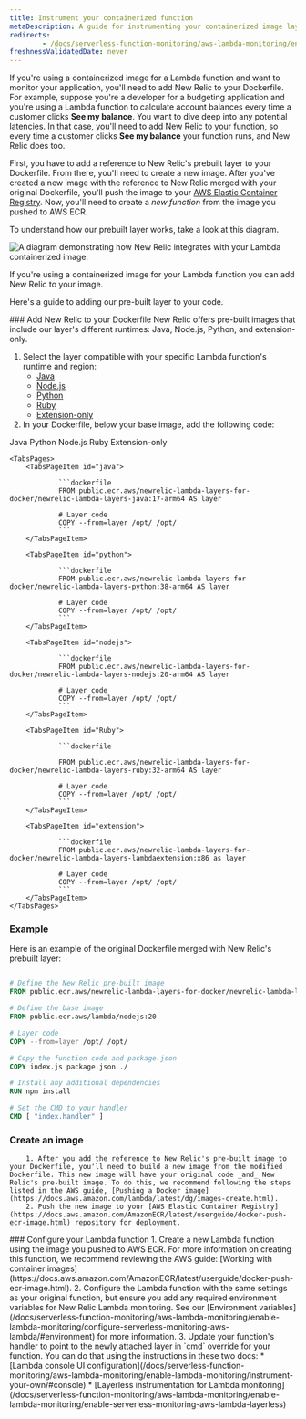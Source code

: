 ```yaml
---
title: Instrument your containerized function
metaDescription: A guide for instrumenting your containerized image layer with New Relic.
redirects:
        - /docs/serverless-function-monitoring/aws-lambda-monitoring/enable-containerized-function-monitoring/get-started/
freshnessValidatedDate: never
---
```



If you're using a containerized image for a Lambda function and want to monitor your application, you'll need to add New Relic to your Dockerfile. For example, suppose you're a developer for a budgeting application and you're using a Lambda function to calculate account balances every time a customer clicks **See my balance**. You want to dive deep into any potential latencies. In that case, you'll need to add New Relic to your function, so every time a customer clicks **See my balance** your function runs, and New Relic does too.

First, you have to add a reference to New Relic's prebuilt layer to your Dockerfile. From there, you'll need to create a new image. After you've created a new image with the reference to New Relic merged with your original Dockerfile, you'll push the image to your [AWS Elastic Container Registry](https://console.aws.amazon.com/ecr/home/). Now, you'll need to create a _new function_ from the image you pushed to AWS ECR.

To understand how our prebuilt layer works, take a look at this diagram. 

<img
    title="containerized images "
    alt="A diagram demonstrating how New Relic integrates with your Lambda containerized image."
    src={serverlessContainerizedImagesWithLambda}
/>

<figcaption>
If you're using a containerized image for your Lambda function you can add New Relic to your image.
</figcaption>

Here's a guide to adding our pre-built layer to your code. 

<Steps>
<Step>
### Add New Relic to your Dockerfile
New Relic offers pre-built images that include our layer's different runtimes: Java, Node.js, Python, and extension-only.

1. Select the layer compatible with your specific Lambda function's runtime and region:
    * [Java](https://gallery.ecr.aws/newrelic-lambda-layers-for-docker/newrelic-lambda-layers-java)
    * [Node.js](https://gallery.ecr.aws/newrelic-lambda-layers-for-docker/newrelic-lambda-layers-nodejs) 
    * [Python](https://gallery.ecr.aws/x6n7b2o2/newrelic-lambda-layers-python)
    * [Ruby](https://gallery.ecr.aws/x6n7b2o2/newrelic-lambda-layers-ruby)
    * [Extension-only](https://gallery.ecr.aws/newrelic-lambda-layers-for-docker/newrelic-lambda-layers-lambdaextension)
1. In your Dockerfile, below your base image, add the following code: 

<Tabs>
    <TabsBar>
        <TabsBarItem id="java">Java</TabsBarItem>
        <TabsBarItem id="python">Python</TabsBarItem>
        <TabsBarItem id="nodejs">Node.js</TabsBarItem>
        <TabsBarItem id="ruby">Ruby</TabsBarItem>
        <TabsBarItem id="extension"> Extension-only</TabsBarItem>
    </TabsBar>

    <TabsPages>
        <TabsPageItem id="java">

                ```dockerfile
                FROM public.ecr.aws/newrelic-lambda-layers-for-docker/newrelic-lambda-layers-java:17-arm64 AS layer

                # Layer code
                COPY --from=layer /opt/ /opt/
                ```
        </TabsPageItem>

        <TabsPageItem id="python">

                ```dockerfile
                FROM public.ecr.aws/newrelic-lambda-layers-for-docker/newrelic-lambda-layers-python:38-arm64 AS layer

                # Layer code
                COPY --from=layer /opt/ /opt/
                ```
        </TabsPageItem>

        <TabsPageItem id="nodejs">

                ```dockerfile
                FROM public.ecr.aws/newrelic-lambda-layers-for-docker/newrelic-lambda-layers-nodejs:20-arm64 AS layer

                # Layer code
                COPY --from=layer /opt/ /opt/
                ```
        </TabsPageItem>

        <TabsPageItem id="Ruby">

                ```dockerfile

                FROM public.ecr.aws/newrelic-lambda-layers-for-docker/newrelic-lambda-layers-ruby:32-arm64 AS layer

                # Layer code
                COPY --from=layer /opt/ /opt/
                ```
        </TabsPageItem>

        <TabsPageItem id="extension">

                ```dockerfile
                FROM public.ecr.aws/newrelic-lambda-layers-for-docker/newrelic-lambda-layers-lambdaextension:x86 as layer

                # Layer code
                COPY --from=layer /opt/ /opt/
                ```
        </TabsPageItem>
    </TabsPages>
</Tabs>

### Example

Here is an example of the original Dockerfile merged with New Relic's prebuilt layer:

```dockerfile

# Define the New Relic pre-built image
FROM public.ecr.aws/newrelic-lambda-layers-for-docker/newrelic-lambda-layers-nodejs:20 AS layer

# Define the base image
FROM public.ecr.aws/lambda/nodejs:20

# Layer code
COPY --from=layer /opt/ /opt/

# Copy the function code and package.json
COPY index.js package.json ./

# Install any additional dependencies
RUN npm install

# Set the CMD to your handler
CMD [ "index.handler" ]
```

</Step>
<Step>

### Create an image
        1. After you add the reference to New Relic's pre-built image to your Dockerfile, you'll need to build a new image from the modified Dockerfile. This new image will have your original code _and_ New Relic's pre-built image. To do this, we recommend following the steps listed in the AWS guide, [Pushing a Docker image](https://docs.aws.amazon.com/lambda/latest/dg/images-create.html).
        2. Push the new image to your [AWS Elastic Container Registry](https://docs.aws.amazon.com/AmazonECR/latest/userguide/docker-push-ecr-image.html) repository for deployment.
</Step>

<Step>
### Configure your Lambda function
        1. Create a new Lambda function using the image you pushed to AWS ECR. For more information on creating this function, we recommend reviewing the AWS guide: [Working with container images](https://docs.aws.amazon.com/AmazonECR/latest/userguide/docker-push-ecr-image.html).
        2. Configure the Lambda function with the same settings as your original function, but ensure you add any required environment variables for New Relic Lambda monitoring. See our [Environment variables](/docs/serverless-function-monitoring/aws-lambda-monitoring/enable-lambda-monitoring/configure-serverless-monitoring-aws-lambda/#environment) for more information.
        3. Update your function's handler to point to the newly attached layer in `cmd` override for your function. You can do that using the instructions in these two docs:
                * [Lambda console UI configuration](/docs/serverless-function-monitoring/aws-lambda-monitoring/enable-lambda-monitoring/instrument-your-own/#console)
                * [Layerless instrumentation for Lambda monitoring](/docs/serverless-function-monitoring/aws-lambda-monitoring/enable-lambda-monitoring/enable-serverless-monitoring-aws-lambda-layerless)
</Step>
</Steps>

